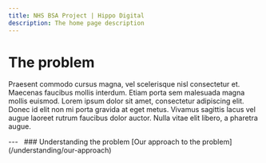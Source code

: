 ```yaml
---
title: NHS BSA Project | Hippo Digital
description: The home page description
---
```


# The problem

<p>Praesent commodo cursus magna, vel scelerisque nisl consectetur et. Maecenas faucibus mollis interdum. Etiam porta sem malesuada magna mollis euismod. Lorem ipsum dolor sit amet, consectetur adipiscing elit. Donec id elit non mi porta gravida at eget metus. Vivamus sagittis lacus vel augue laoreet rutrum faucibus dolor auctor. Nulla vitae elit libero, a pharetra augue.</p>

<GridRow>
    <GridColumn width={'full'}>
        ---
    </GridColumn>
</GridRow>
<GridRow>
    <GridColumn width={'1/2'}>
        &nbsp;
    </GridColumn>
    <GridColumn width={'1/2'}>
        <InsetText>
            ### Understanding the problem
            [Our approach to the problem](/understanding/our-approach)
        </InsetText>
    </GridColumn>
</GridRow>
